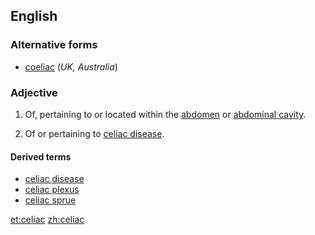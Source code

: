 ==English==

===Alternative forms===
* [[coeliac]] (''UK, Australia'')

===Adjective===
{{en-adj|-}}

# {{US|anatomy}} Of, pertaining to or located within the [[abdomen]] or [[abdominal cavity]].
# {{US|medicine}} Of or pertaining to [[celiac disease]].

====Derived terms====
* [[celiac disease]]
* [[celiac plexus]]
* [[celiac sprue]]

[[et:celiac]]
[[zh:celiac]]